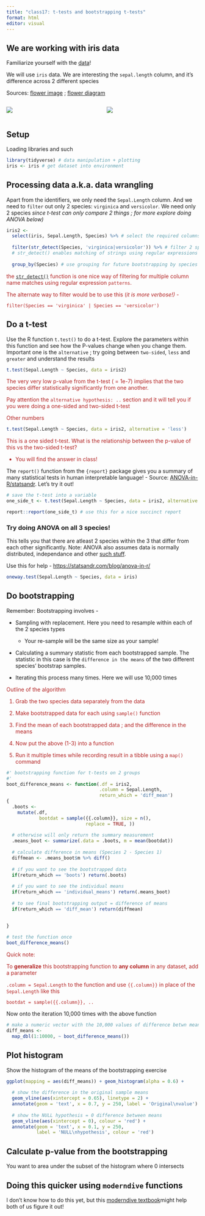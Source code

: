 ```yaml
---
title: "class17: t-tests and bootstrapping t-tests"
format: html
editor: visual
---
```


## We are working with iris data

Familiarize yourself with the [data](https://www.statology.org/iris-dataset-r/)!

::: aside
We will use `iris` data. We are interesting the `sepal.length` column, and it's difference across 2 different species

Sources: [flower image](http://www.sunnysimplelife.com/2012/03/spring.html) ; [flower diagram](https://en.wikipedia.org/wiki/Sepal)
:::

::: columns
::: {.column width="50%"}
![](../assets/iris_flower.png)
:::

::: {.column width="50%"}
![](../assets/flower_diagram.png)
:::
:::

## Setup

Loading libraries and such

```r
library(tidyverse) # data manipulation + plotting
iris <- iris # get dataset into environment
```

## Processing data a.k.a. data wrangling

Apart from the identifiers, we only need the `Sepal.Length` column. And we need to `filter` out only 2 species: `virginica` and `versicolor`. We need only 2 species *since t-test can only compare 2 things ; for more explore doing ANOVA below)*

```r

iris2 <- 
  select(iris, Sepal.Length, Species) %>% # select the required columns
  
  filter(str_detect(Species, 'virginica|versicolor')) %>% # filter 2 species
  # str_detect() enables matching of strings using regular expressions
  
  group_by(Species) # use grouping for future bootstrapping by species
```

::: {.div style="color: firebrick"}
the [`str_detect()`](https://stringr.tidyverse.org/reference/str_detect.html) function is one nice way of filtering for multiple column name matches using regular expression `patterns`.

The alternate way to filter would be to use this (*it is more verbose!)* -

`filter(Species == 'virginica' | Species == 'versicolor')`
:::

## Do a t-test

Use the R function `t.test()` to do a t-test. Explore the parameters within this function and see how the P-values change when you change them. Important one is the `alternative` ; try going between `two-sided`, `less` and `greater` and understand the results

```r
t.test(Sepal.Length ~ Species, data = iris2)
```

::: {.div style="color: firebrick"}
The very very low p-value from the t-test ( = 1e-7) implies that the two species differ statistically significantly from one another.

Pay attention the `alternative hypothesis: ..` section and it will tell you if you were doing a one-sided and two-sided t-test

Other numbers
:::

```r
t.test(Sepal.Length ~ Species, data = iris2, alternative = 'less')
```

::: {.div style="color: firebrick"}
This is a one sided t-test. What is the relationship between the p-value of this vs the two-sided t-test?

-   You will find the answer in class!
:::

The `report()` function from the `{report}` package gives you a summary of many statistical tests in human interpretable language! - Source: [ANOVA-in-R/statsandr](https://hyp.is/YM2UIOUBEe6DrX_FO21x8A/statsandr.com/blog/anova-in-r/). Let's try it out!

```r
# save the t-test into a variable
one_side_t <- t.test(Sepal.Length ~ Species, data = iris2, alternative = 'less')

report::report(one_side_t) # use this for a nice succinct report

```

### Try doing ANOVA on all 3 species!

This tells you that there are atleast 2 species within the 3 that differ from each other significantly. Note: ANOVA also assumes data is normally distributed, independance and other [such stuff](https://statsandr.com/blog/anova-in-r/#underlying-assumptions-of-anova).

Use this for help - <https://statsandr.com/blog/anova-in-r/>

```r
oneway.test(Sepal.Length ~ Species, data = iris)
```

## Do bootstrapping

Remember: Bootstrapping involves -

-   Sampling with replacement. Here you need to resample within each of the 2 species types

    -   Your re-sample will be the same size as your sample!

-   Calculating a summary statistic from each bootstrapped sample. The statistic in this case is the `difference in the means` of the two different species' bootstrap samples.

-   Iterating this process many times. Here we will use 10,000 times

::: {.span style="color: firebrick"}
Outline of the algorithm

1.  Grab the two species data separately from the data

2.  Make bootstrapped data for each using `sample()` function

3.  Find the mean of each bootstrapped data ; and the difference in the means

4.  Now put the above (1-3) into a function

5.  Run it multiple times while recording result in a tibble using a `map()` command
:::

```r
#' bootstrapping function for t-tests on 2 groups
#' 
boot_difference_means <- function(.df = iris2,
                                  .column = Sepal.Length,
                                  return_which = 'diff_mean')
{
  .boots <- 
    mutate(.df, 
            bootdat = sample({{.column}}, size = n(), 
                             replace = TRUE, ))
  
  # otherwise will only return the summary measurement
  .means_boot <- summarize(.data = .boots, m = mean(bootdat))
  
  # calculate difference in means (Species 2 - Species 1)
  diffmean <- .means_boot$m %>% diff()
  
  # if you want to see the bootstrapped data
  if(return_which == 'boots') return(.boots)
  
  # if you want to see the individual means
  if(return_which == 'individual_means') return(.means_boot)
  
  # to see final bootstrapping output = difference of means
  if(return_which == 'diff_mean') return(diffmean)
  
  
}

# test the function once
boot_difference_means()
```

::: {.div style="color: firebrick"}
Quick note:

To **generalize** this bootstrapping function to **any column** in any dataset, add a parameter

`.column = Sepal.Length` to the function and use `{{.column}}` in place of the `Sepal.Length` like this

`bootdat = sample({{.column}}, ..`
:::

Now onto the iteration 10,000 times with the above function

```r

# make a numeric vector with the 10,000 values of difference betwn means
diff_means <-
  map_dbl(1:10000, ~ boot_difference_means())
```

## Plot histogram

Show the histogram of the means of the bootstrapping exercise

```r

ggplot(mapping = aes(diff_means)) + geom_histogram(alpha = 0.6) + 
  
  # show the difference in the original sample means
  geom_vline(aes(xintercept = 0.65), linetype = 2) + 
  annotate(geom = 'text', x = 0.7, y = 250, label = 'Original\nvalue') +
  
  # show the NULL hypothesis = 0 difference between means
  geom_vline(aes(xintercept = 0), colour = 'red') + 
  annotate(geom = 'text', x = 0.1, y = 250, 
           label = 'NULL\nhypothesis', colour = 'red')
```

## Calculate p-value from the bootstrapping

You want to area under the subset of the histogram where 0 intersects

## Doing this quicker using `moderndive` functions

I don't know how to do this yet, but this [moderndive textbook](https://moderndive.com/7-sampling.html#what-proportion-of-this-bowls-balls-are-red)might help both of us figure it out!
